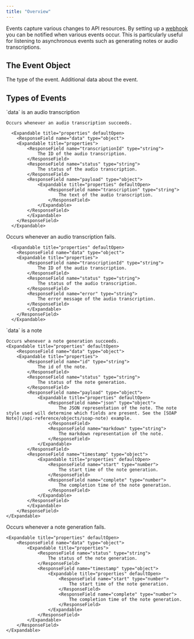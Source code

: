 ```yaml
---
title: "Overview"
---
```


Events capture various changes to API resources.
By setting up a [webhook](/api-reference/events/webhooks) you can be notified when various events occur. 
This is particularly useful for listening to asynchronous events such as generating notes or audio transcriptions.

## The Event Object

<ResponseField name="type" type="string">
    The type of the event.
</ResponseField>

<ResponseField name="data" type="object">
    Additional data about the event. 
</ResponseField>

## Types of Events

<ResponseField name="audio_transcription.succeeded">
    `data` is an audio transcription

    Occurs whenever an audio transcription succeeds.

      <Expandable title="properties" defaultOpen>
        <ResponseField name="data" type="object">
        <Expandable title="properties">
            <ResponseField name="transcriptionId" type="string">
                The ID of the audio transcription.
            </ResponseField>
            <ResponseField name="status" type="string">
                The status of the audio transcription.
            </ResponseField>
            <ResponseField name="payload" type="object">
                <Expandable title="properties" defaultOpen>
                    <ResponseField name="transcription" type="string">
                        The text of the audio transcription.
                    </ResponseField>
                </Expandable>
            </ResponseField>
            </Expandable>
        </ResponseField>
      </Expandable>
</ResponseField>

<ResponseField name="audio_transcription.failed">
    Occurs whenever an audio transcription fails.

      <Expandable title="properties" defaultOpen>
        <ResponseField name="data" type="object">
        <Expandable title="properties">
            <ResponseField name="transcriptionId" type="string">
                The ID of the audio transcription.
            </ResponseField>
            <ResponseField name="status" type="string">
                The status of the audio transcription.
            </ResponseField>
            <ResponseField name="error" type="string">
                The error message of the audio transcription.
            </ResponseField>
            </Expandable>
        </ResponseField>
      </Expandable>
</ResponseField>

<ResponseField name="note_generation.succeeded">
    `data` is a note

    Occurs whenever a note generation succeeds.
    <Expandable title="properties" defaultOpen>
        <ResponseField name="data" type="object">
        <Expandable title="properties">
            <ResponseField name="id" type="string">
                The id of the note.
            </ResponseField>
            <ResponseField name="status" type="string">
                The status of the note generation.
            </ResponseField>
            <ResponseField name="payload" type="object">
                <Expandable title="properties" defaultOpen>
                    <ResponseField name="json" type="object">
                        The JSON representation of the note. The note style used will determine which fields are present. See the [SOAP Note](/api-reference/objects/soap-note) example.
                    </ResponseField>
                    <ResponseField name="markdown" type="string">
                        The markdown representation of the note.
                    </ResponseField>
                </Expandable>
            </ResponseField>
            <ResponseField name="timestamp" type="object">
                <Expandable title="properties" defaultOpen>
                    <ResponseField name="start" type="number">
                        The start time of the note generation.
                    </ResponseField>
                    <ResponseField name="complete" type="number">
                        The completion time of the note generation.
                    </ResponseField>
                </Expandable>
            </ResponseField>
            </Expandable>
        </ResponseField>
    </Expandable>
</ResponseField>

<ResponseField name="note_generation.failed">
    Occurs whenever a note generation fails.

    <Expandable title="properties" defaultOpen>
        <ResponseField name="data" type="object">
            <Expandable title="properties">
                <ResponseField name="status" type="string">
                    The status of the note generation.
                </ResponseField>
                <ResponseField name="timestamp" type="object">
                    <Expandable title="properties" defaultOpen>
                        <ResponseField name="start" type="number">
                            The start time of the note generation.
                        </ResponseField>
                        <ResponseField name="complete" type="number">
                            The completion time of the note generation.
                        </ResponseField>
                    </Expandable>
                </ResponseField>
            </Expandable>
        </ResponseField>
    </Expandable>
</ResponseField>
